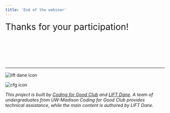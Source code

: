 ```yaml
---
title: 'End of the webinar'
---
```


<span style="font-size:2em;"> Thanks for your participation!  </span>  
    

<br />
<br />
<br />
<br />
<br />

***

![lift dane icon](/components/lift_icon.png "LIFT Dane")
<!-- ![x icon](/components/x.png "X") -->
![cfg icon](/components/c4g_icon.png "Coding for Good")

*This project is built by [Coding for Good Club](https://www.coding4good.net) and [LIFT Dane](https://www.liftdane.org). A team of undergraduates from UW-Madison Coding for Good Club provides technical assistance, while the main content is authored by LIFT Dane.*
